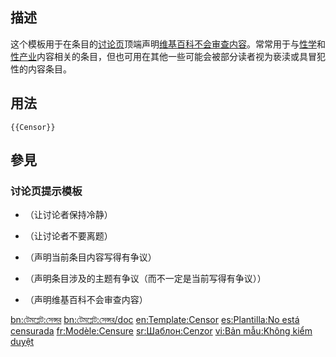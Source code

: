 <includeonly><!-- 在這裡加入模板的保護標識 --></includeonly><noinclude>{{template doc page viewed directly}}</noinclude>
<!-- 在本行下編輯模板說明 -->
{{Not|Template:审查制度}}

== 描述 ==
这个模板用于在条目的[[WP:讨论页|讨论页]]顶端声明[[Wikipedia:维基百科不是什么#維基百科不會審查內容|维基百科不会审查内容]]。常常用于与[[性学]]和[[性产业]]内容相关的条目，但也可用在其他一些可能会被部分读者视为亵渎或具冒犯性的内容条目。

== 用法 ==
<pre>
{{Censor}}
</pre>

== 參見 ==
===讨论页提示模板===
*{{tl|Calm talk}}（让讨论者保持冷静）
*{{tl|Off topic warning}}（让讨论者不要离题）
*{{tl|Controversial}}（声明当前条目内容写得有争议）
*{{tl|Controversial-issues}}（声明条目涉及的主题有争议（而不一定是当前写得有争议））
*{{tl|Censor}}（声明维基百科不会审查内容）

<includeonly>
<!-- 本行下加入模板的分類 -->
[[Category:討論頁模板|{{PAGENAME}}]]

<!-- 本行下加入模板的跨語言鏈接 -->
[[bn:টেমপ্লেট:সেন্সর]]
[[bn:টেমপ্লেট:সেন্সর/doc]]
[[en:Template:Censor]]
[[es:Plantilla:No está censurada]]
[[fr:Modèle:Censure]]
[[sr:Шаблон:Cenzor]]
[[vi:Bản mẫu:Không kiểm duyệt]]

</includeonly>